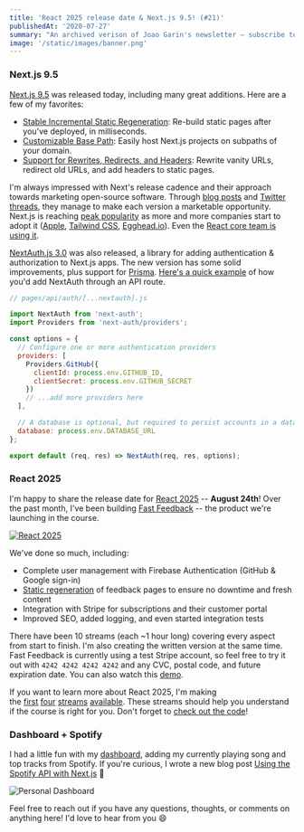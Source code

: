 ```yaml
---
title: 'React 2025 release date & Next.js 9.5! (#21)'
publishedAt: '2020-07-27'
summary: "An archived verison of Joao Garin's newsletter – subscribe to get early access."
image: '/static/images/banner.png'
---
```


### Next.js 9.5

[Next.js 9.5](https://nextjs.org/blog/next-9-5) was released today, including many great additions. Here are a few of my favorites:

- [Stable Incremental Static Regeneration](https://nextjs.org/blog/next-9-5#stable-incremental-static-regeneration): Re-build static pages after you've deployed, in milliseconds.
- [Customizable Base Path](https://nextjs.org/blog/next-9-5#customizable-base-path): Easily host Next.js projects on subpaths of your domain.
- [Support for Rewrites, Redirects, and Headers](https://nextjs.org/blog/next-9-5#support-for-rewrites-redirects-and-headers): Rewrite vanity URLs, redirect old URLs, and add headers to static pages.

I'm always impressed with Next's release cadence and their approach towards marketing open-source software. Through [blog posts](https://vercel.com/blog/nextjs-server-side-rendering-vs-static-generation) and [Twitter threads](https://twitter.com/rauchg/status/1287792732472135680), they manage to make each version a marketable opportunity. Next.js is reaching [peak popularity](https://twitter.com/_ericelliott/status/1285908721588150272) as more and more companies start to adopt it ([Apple](https://twitter.com/rauchg/status/1286769353027801088), [Tailwind CSS](https://blog.tailwindcss.com/building-the-tailwind-blog), [Egghead.io](https://twitter.com/jhooks/status/1287612404893794306)). Even the [React core team is using it](https://twitter.com/dan_abramov/status/1286437936309968896).

[NextAuth.js 3.0](https://next-auth.js.org/) was also released, a library for adding authentication & authorization to Next.js apps. The new version has some solid improvements, plus support for [Prisma](https://www.prisma.io). [Here's a quick example](https://next-auth.js.org/getting-started/example) of how you'd add NextAuth through an API route.

```js
// pages/api/auth/[...nextauth].js

import NextAuth from 'next-auth';
import Providers from 'next-auth/providers';

const options = {
  // Configure one or more authentication providers
  providers: [
    Providers.GitHub({
      clientId: process.env.GITHUB_ID,
      clientSecret: process.env.GITHUB_SECRET
    })
    // ...add more providers here
  ],

  // A database is optional, but required to persist accounts in a database
  database: process.env.DATABASE_URL
};

export default (req, res) => NextAuth(req, res, options);
```

### React 2025

I'm happy to share the release date for [React 2025](https://react2025.com/) -- **August 24th**! Over the past month, I've been building [Fast Feedback](https://fastfeedback.io/) -- the product we're launching in the course.

[![React 2025](https://buttondown.s3.us-west-2.amazonaws.com/images/770c7632-e547-4c8c-a32e-332fce9218a3.png)](https://react2025.com/)

We've done so much, including:

- Complete user management with Firebase Authentication (GitHub & Google sign-in)
- [Static regeneration](https://vercel.com/blog/nextjs-server-side-rendering-vs-static-generation) of feedback pages to ensure no downtime and fresh content
- Integration with Stripe for subscriptions and their customer portal
- Improved SEO, added logging, and even started integration tests

There have been 10 streams (each ~1 hour long) covering every aspect from start to finish. I'm also creating the written version at the same time. Fast Feedback is currently using a test Stripe account, so feel free to try it out with `4242 4242 4242 4242` and any CVC, postal code, and future expiration date. You can also watch this [demo](https://www.youtube.com/watch?v=VFQZW8UGB3k).

If you want to learn more about React 2025, I'm making the [first](https://youtu.be/MxR5I5_hOKk?t=155) [four](https://www.youtube.com/watch?v=AGl52moyISU) [streams](https://www.youtube.com/watch?v=3g6-v3_BNbM) [available](https://www.youtube.com/watch?v=u8iv_yhSRI8). These streams should help you understand if the course is right for you. Don't forget to [check out the code](https://github.com/leerob/fastfeedback)!

### Dashboard + Spotify

I had a little fun with my [dashboard](https://joaogarin.com/dashboard), adding my currently playing song and top tracks from Spotify. If you're curious, I wrote a new blog post [Using the Spotify API with Next.js](https://joaogarin.com/blog/spotify-api-nextjs) 🚀

![Personal Dashboard](https://i.imgur.com/IFlwZHc.png)

Feel free to reach out if you have any questions, thoughts, or comments on anything here! I'd love to hear from you 😄
